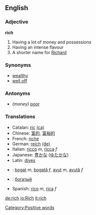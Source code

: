 ==English==
===Adjective===
'''rich'''

# Having a lot of money and possessions
# Having an intense flavour
# A shorter name for [[Richard]]

===Synonyms===
*[[wealthy]]
*[[well off]]

===Antonyms===
* ''(money)'' [[poor]]

===Translations===
*Catalan: [[ric]] [[:ca:ric|(ca)]]
*Chinese: [[富的]], [[富裕的]]
*French: [[riche]]
*German: [[reich]] [[:de:reich|(de)]]
*Italian: [[ricco]] ''m'', [[ricca]] ''f''
*Japanese: [[豊かな]] ([[ゆたかな]])
* Latin: [[dives]]
* {{ro}}: [[bogat]] ''m'', [[bogată]] ''f'', [[avut]] ''m'', [[avută]] ''f''
* {{ru}}: [[богатый]]
* Spanish: [[rico]] ''m'', [[rica]] ''f''

[[Category:Positive words]]

[[de:rich]]
[[io:Rich]]
[[it:rich]]